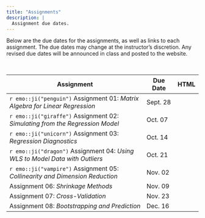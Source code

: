 ```yaml
---
title: "Assignments"
description: |
  Assignment due dates.
---
```



Below are the due dates for the assignments, as well as links to each assignment. The due dates may change at the instructor's discretion. Any revised due dates will be announced in class and posted to the website. 

<br />

<table class="table">

<thead>
<tr>
<th style="width:70%;">Assignment</th>
<th style="width:10%;">Due Date</th>
<th style="width:10%;text-align:center">HTML</th>
</tr>
</thead>

<tbody>

<tr>
<td>`r emo::ji("penguin")` Assignment 01: *Matrix Algebra for Linear Regression* 
  <!-- <span style="margin-left:20px; color:red;">*[Updated 09-09-2019]*</span> -->
</td>
<td>Sept. 28</td>
<td align="center" style="vertical-align:middle;">
  <a class = "my-link" href="posts/2021-08-09-assignment-01"><span class="fas fa-link"></span></a>
</td>
</tr>

<tr>
<td>`r emo::ji("giraffe")` Assignment 02: *Simulating from the Regression Model*</td>
<td>Oct. 07</td>
<td align="center" style="vertical-align:middle;">
  <a class = "my-link" href="posts/2021-09-16-assignment-02"><span class="fas fa-link"></span></a>
</td>
</tr>

<tr>
<td>`r emo::ji("unicorn")` Assignment 03: *Regression Diagnostics*</td>
<td>Oct. 14</td>
<td align="center" style="vertical-align:middle;">
  <a class = "my-link" href="posts/2021-09-24-assignment-03"><span class="fas fa-link"></span></a>
</td>
</tr>

<tr>
<td>`r emo::ji("dragon")` Assignment 04: *Using WLS to Model Data with Outliers*</td>
<td>Oct. 21</td>
<td align="center" style="vertical-align:middle;">
  <a class = "my-link" href="posts/2021-09-29-assignment-04"><span class="fas fa-link"></span></a>
</td>
</tr>

<tr>
<td>`r emo::ji("vampire")` Assignment 05: *Collinearity and Dimension Reduction*</td>
<td>Nov. 02</td>
<td align="center" style="vertical-align:middle;">
  <a class = "my-link" href="posts/2021-10-08-assignment-05"><span class="fas fa-link"></span></a>
</td>
</tr>

<tr>
<td>Assignment 06: *Shrinkage Methods*</td>
<td>Nov. 09</td>
<td align="center" style="vertical-align:middle;">
  <!-- <a class = "my-link" href="posts/2021-08-09-assignment-01"><span class="fas fa-link"></span></a> -->
</td>
</tr>

<tr>
<td>Assignment 07: *Cross-Validation*</td>
<td>Nov. 23</td>
<td align="center" style="vertical-align:middle;">
  <!-- <a class = "my-link" href="posts/2021-08-09-assignment-01"><span class="fas fa-link"></span></a> -->
</td>
</tr>

<tr>
<td>Assignment 08: *Bootstrapping and Prediction*</td>
<td>Dec. 16</td>
<td align="center" style="vertical-align:middle;">
  <!-- <a class = "my-link" href="posts/2021-08-09-assignment-01"><span class="fas fa-link"></span></a> -->
</td>
</tr>


</tbody>
</table>





